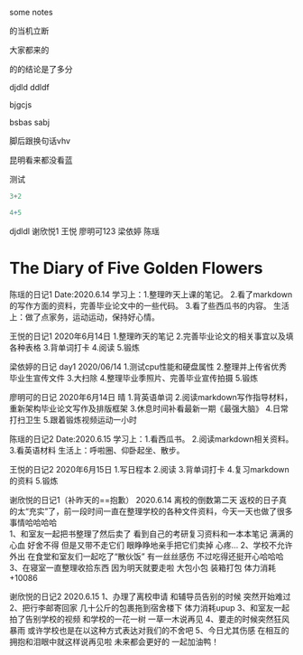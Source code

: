 
some notes

的当机立断


大家都来的

的的结论是了多分


djdld  ddldf 

bjgcjs


bsbas
sabj

脚后跟换句话vhv

昆明看来都没看蓝

测试

```python
3+2
```

```r
4+5
```

djdldl
谢欣悦1
王悦
廖明可123
梁依婷
陈瑶

# The Diary of Five Golden Flowers

陈瑶的日记1
Date:2020.6.14
学习上：1.整理昨天上课的笔记。
2.看了markdown的写作方面的资料，完善毕业论文中的一些代码。
3.看了些西瓜书的内容。
生活上：做了点家务，运动运动，保持好心情。

王悦的日记1
2020年6月14日
1.整理昨天的笔记
2.完善毕业论文的相关事宜以及填各种表格
3.背单词打卡
4.阅读
5.锻炼

梁依婷的日记 day1 
2020/06/14
1.测试cpu性能和硬盘属性
2.整理并上传省优秀毕业生宣传文件
3.大扫除
4.整理毕业季照片、完善毕业宣传拍摄
5.锻炼

廖明可的日记
2020年6月14日 晴
1.背英语单词
2.阅读markdown写作指导材料，重新架构毕业论文写作及排版框架
3.休息时间补看最新一期《最强大脑》
4.日常打扫卫生
5.跟着锻炼视频运动一小时

陈瑶的日记2
Date:2020.6.15
学习上：1.看西瓜书。
2.阅读markdown相关资料。
3.看英语材料
生活上：呼啦圈、仰卧起坐、散步。

王悦的日记2
2020年6月15日
1.写日程本
2.阅读
3.背单词打卡
4.复习markdown的资料
5.锻炼

谢欣悦的日记1（补昨天的==抱歉）
2020.6.14 离校的倒数第二天
返校的日子真的太“充实”了，前一段时间一直在整理学校的各种文件资料，今天一天也做了很多事情哈哈哈哈  
1、和室友一起把书整理了然后卖了 看到自己的考研复习资料和一本本笔记 满满的心血 好舍不得 但是又带不走它们 眼睁睁地亲手把它们卖掉 心疼...
2、学校不允许外出 在食堂和室友们一起吃了“散伙饭” 有一丝丝感伤 不过吃得还挺开心哈哈哈
3、在寝室一直整理收拾东西 因为明天就要走啦 大包小包 装箱打包 体力消耗+10086

谢欣悦的日记2
2020.6.15 
1、办理了离校申请 和辅导员告别的时候 突然开始难过
2、把行李邮寄回家 几十公斤的包裹拖到宿舍楼下 体力消耗upup
3、和室友一起拍了告别学校的视频 和学校的一花一树 一草一木说再见
4、要走的时候突然狂风暴雨 或许学校也是在以这种方式表达对我们的不舍吧
5、今日尤其伤感 在相互的拥抱和泪眼中就这样说再见啦 未来都会更好的 一起加油鸭！